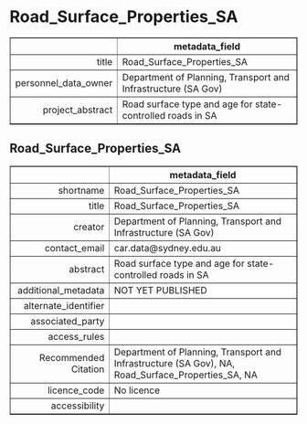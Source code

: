 Road_Surface_Properties_SA
===
<!-- html table generated in R 3.6.0 by xtable 1.8-4 package -->
<!-- Fri May 22 19:16:37 2020 -->
<table border=1>
<tr> <th>  </th> <th> metadata_field </th>  </tr>
  <tr> <td align="right"> title </td> <td> Road_Surface_Properties_SA </td> </tr>
  <tr> <td align="right"> personnel_data_owner </td> <td> Department of Planning, Transport and Infrastructure (SA Gov) </td> </tr>
  <tr> <td align="right"> project_abstract </td> <td> Road surface type and age for state-controlled roads in SA </td> </tr>
   </table>



Road_Surface_Properties_SA
---
<!-- html table generated in R 3.6.0 by xtable 1.8-4 package -->
<!-- Fri May 22 19:16:37 2020 -->
<table border=1>
<tr> <th>  </th> <th> metadata_field </th>  </tr>
  <tr> <td align="right"> shortname </td> <td> Road_Surface_Properties_SA </td> </tr>
  <tr> <td align="right"> title </td> <td> Road_Surface_Properties_SA </td> </tr>
  <tr> <td align="right"> creator </td> <td> Department of Planning, Transport and Infrastructure (SA Gov) </td> </tr>
  <tr> <td align="right"> contact_email </td> <td> car.data@sydney.edu.au </td> </tr>
  <tr> <td align="right"> abstract </td> <td> Road surface type and age for state-controlled roads in SA </td> </tr>
  <tr> <td align="right"> additional_metadata </td> <td> NOT YET PUBLISHED </td> </tr>
  <tr> <td align="right"> alternate_identifier </td> <td>  </td> </tr>
  <tr> <td align="right"> associated_party </td> <td>  </td> </tr>
  <tr> <td align="right"> access_rules </td> <td>  </td> </tr>
  <tr> <td align="right"> Recommended Citation </td> <td> Department of Planning, Transport and Infrastructure (SA Gov), NA, Road_Surface_Properties_SA, NA </td> </tr>
  <tr> <td align="right"> licence_code </td> <td> No licence </td> </tr>
  <tr> <td align="right"> accessibility </td> <td>  </td> </tr>
   </table>



